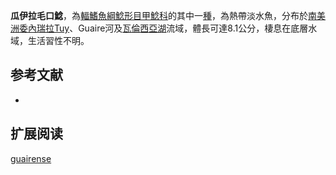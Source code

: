 {{Speciesbox
| name = 瓜伊拉毛口鯰
| image = 
| image_width = 250px
| image_caption = 
| status = NE
| status_system = IUCN3.1
| genus = Chaetostoma
| species = guairense
| authority = [[Steindachner|Steindachner]], 1881
| synonyms = *''Chaetostomus guairensis'',Steindachner, 1881
}}

'''瓜伊拉毛口鯰'''，為[[輻鰭魚綱|輻鰭魚綱]][[鯰形目|鯰形目]][[甲鯰科|甲鯰科]]的其中一[[種|種]]，為熱帶淡水魚，分布於[[南美洲|南美洲]][[委內瑞拉|委內瑞拉]]Tuy、Guaire河及[[瓦倫西亞湖|瓦倫西亞湖]]流域，體長可達8.1公分，棲息在底層水域，生活習性不明。

==参考文献==
*{{FishBase_species|genus=Chaetostoma|species=guairense|year=2014|month=11}}

== 扩展阅读 ==
{{refbegin}}
{{wikispecies-inline|Chaetostoma guairense|瓜伊拉毛口鯰}}
{{refend}}
{{Taxonbar|from=Q6430704}}

[[Category:毛口鯰屬|guairense]]
